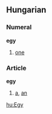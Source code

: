 ==Hungarian==
===Numeral===
'''egy'''

#[[one]]

===Article===
'''egy'''

#[[a]], [[an]]

[[hu:Egy]]